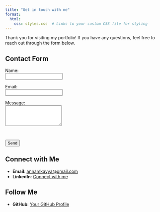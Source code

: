---
title: "Get in touch with me"
format:
  html:
    css: styles.css  # Links to your custom CSS file for styling
---



Thank you for visiting my portfolio! If you have any questions, feel free to reach out through the form below.

## Contact Form

<form action="https://formspree.io/f/{your_form_id}" method="POST">
  <label for="name">Name:</label><br>
  <input type="text" id="name" name="name" required><br>
  
  <label for="email">Email:</label><br>
  <input type="email" id="email" name="email" required><br>
  
  <label for="message">Message:</label><br>
  <textarea id="message" name="message" rows="4" required></textarea><br>
  
  <input type="submit" value="Send">
</form>

## Connect with Me

- **Email**: [annamkavya@gmail.com](mailto:annamkavya@gmail.com)
- **LinkedIn**: [Connect with me](https://www.linkedin.com/in/annam-kavya-460710104/?originalSubdomain=in)

## Follow Me

- **GitHub**: [Your GitHub Profile](https://github.com/kavyaannam)

